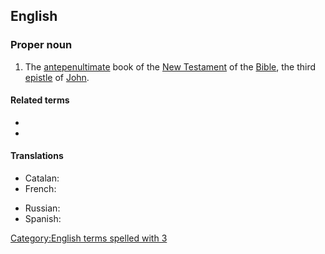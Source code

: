 ==English==

===Proper noun===
{{en-proper noun}}
{{book of the Bible|Third Epistle of John}}

# {{lb|en|biblical}} The [[antepenultimate]] book of the [[New Testament]] of the [[Bible]], the third [[epistle]] of [[John]].

====Related terms====
* {{l|en|1 John}}
* {{l|en|2 John}}

====Translations====
{{trans-top|Book of the Bible}}
* Catalan: {{t|ca|3 Joan}}
* French: {{t|fr|3 Jean|m}}
{{trans-mid}}
* Russian: {{t|ru|Третье послание Иоанна|n}}
* Spanish: {{t|es|3 Juan|m}}
{{trans-bottom}}

[[Category:English terms spelled with 3]]